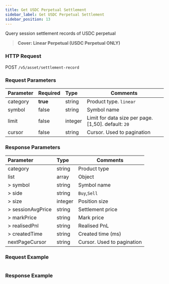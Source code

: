 ```yaml
---
title: Get USDC Perpetual Settlement
sidebar_label: Get USDC Perpetual Settlement
sidebar_position: 13
---
```


Query session settlement records of USDC perpetual
> **Cover: Linear Perpetual (USDC Perpetual ONLY)**

### HTTP Request
POST `/v5/asset/settlement-record`

### Request Parameters
| Parameter | Required | Type | Comments|
|:----- |:-------|:-----|------ |
|category |**true** |string |Product type. `linear` |
|symbol |false |string |Symbol name |
|limit |false |integer |Limit for data size per page. [1,50]. default: `20`|
|cursor |false |string |Cursor. Used to pagination|

### Response Parameters
| Parameter | Type | Comments|
|:----- |:-----|----- |
|category |string |Product type|
|list |array |Object |
|> symbol |string |Symbol name |
|> side |string |`Buy`,`Sell` |
|> size |integer |Position size |
|> sessionAvgPrice |string |Settlement price |
|> markPrice |string |Mark price |
|> realisedPnl |string |Realised PnL |
|> createdTime |string |Created time (ms) |
|nextPageCursor |string |Cursor. Used to pagination |

### Request Example

<Tabs>
<TabItem value="console" label="Console">

```http
```

</TabItem>
</Tabs>

### Response Example

<Tabs>
<TabItem value="js linear" label="linear">

```json

```
</TabItem>
</Tabs>